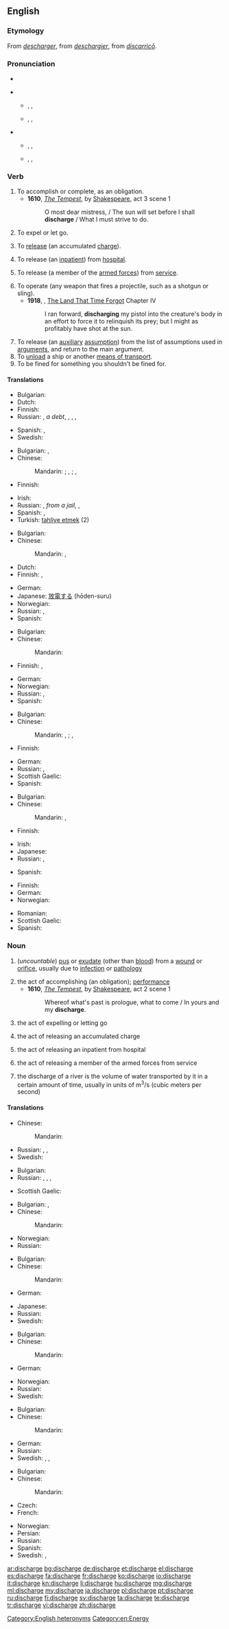 ==English==

===Etymology===
From {{etyl|xno}} ''[[descharger]]'', from {{etyl|fro}} ''[[deschargier]]'', from {{etyl|LL.}} ''[[discarrico|discarricō]]''.

===Pronunciation===
* {{audio|En-us-discharge.ogg|Audio (US)}}
{{rel-top|pronunciations}}
* {{a|RP}}
** {{qualifier|verb}} {{enPR|dĭschäj'}}, {{IPA|/dɪsˈtʃɑːdʒ/}}, {{X-SAMPA|/dIs"tSA:dZ/}}
** {{qualifier|noun}} {{enPR|dĭs'chäj}}, {{IPA|/ˈdɪstʃɑːdʒ/}}, {{X-SAMPA|/"dIstSA:dZ/}}
* {{a|US}}
** {{qualifier|verb}} {{enPR|dĭschärj'}}, {{IPA|/dɪsˈtʃɑrdʒ/}}, {{X-SAMPA|/dIs"tSArdZ/}}
** {{qualifier|noun}} {{enPR|dĭs'chärj}}, {{IPA|/ˈdɪstʃɑrdʒ/}}, {{X-SAMPA|/"dIstSArdZ/}}
{{rel-bottom}}

===Verb===
{{en-verb|discharg|ing}}

# To accomplish or complete, as an obligation.
#* '''1610''', ''[[s:The Tempest|The Tempest]]'', by [[w:William Shakespeare|Shakespeare]], act 3 scene 1
#*: O most dear mistress, / The sun will set before I shall '''discharge''' / What I must strive to do.
# To expel or let go.
# {{electricity}} To [[release]] (an accumulated [[charge]]).
# {{medicine}} To release (an [[inpatient]]) from [[hospital]].
# {{military}} To release (a member of the [[armed forces]]) from [[service]].
# To operate (any weapon that fires a projectile, such as a shotgun or sling).
#* '''1918''', {{w|Edgar Rice Burroughs}}, [[w:The Land That Time Forgot (novel)|The Land That Time Forgot]] Chapter IV
#*: I ran forward, '''discharging''' my pistol into the creature's body in an effort to force it to relinquish its prey; but I might as profitably have shot at the sun.
# To release (an [[auxiliary]] [[assumption]]) from the list of assumptions used in [[argument]]s, and return to the main argument.
# To [[unload]] a ship or another [[means of transport]].
# To be fined for something you shouldn't be fined for.
====Translations====
{{trans-top|to accomplish or complete, as an obligation}}
* Bulgarian: {{t+|bg|изпълнявам|tr=izpălnjavam|sc=Cyrl}}
* Dutch: {{t|nl|voltooien}}
* Finnish: {{t+|fi|täyttää}}
* Russian: {{t+|ru|выплачивать|tr=vypláčivat’}} {{impf}}, {{t+|ru|выплатить|tr=výplatit’}} {{pf.}} ''a debt'', {{t+|ru|выполнять|tr=vypolnját’}} {{impf}}, {{t+|ru|выполнить|tr=výpolnit’}} {{pf.}}, {{t+|ru|осуществлять|tr=osuščestvlját’}} {{impf}}, {{t+|ru|осуществить|tr=osuščestvít’}} {{pf.}}
{{trans-mid}}
* Spanish: {{t+|es|cumplir}}, {{t+|es|completar}}
* Swedish: {{t+|sv|klarera}}
{{trans-bottom}}

{{trans-top|to expel or let go}}
* Bulgarian: {{t+|bg|освобождавам|tr=osvoboždavam|sc=Cyrl}},  {{t+|bg|изпускам|tr=izpusksam|sc=Cyrl}}
* Chinese:
*: Mandarin: {{t|cmn|排放|tr=páifàng|sc=Hani}}; {{t-|cmn|釋放|sc=Hani}}, {{t-|cmn|释放|tr=shìfàng|sc=Hani}}; {{t|cmn|免職|sc=Hani}}, {{t|cmn|免职|tr=miǎnzhí|sc=Hani}}
* Finnish: {{t+|fi|päästää}}
{{trans-mid}}
* Irish: {{t-|ga|scaoil}}
* Russian: {{t+|ru|освобождать|tr=osvoboždát’}} {{impf}}, {{t+|ru|освободить|tr=osvobodít’}} {{pf.}} ''from a jail'', {{t+|ru|увольнять|tr=uvol’nját’}} {{impf}}, {{t+|ru|уволить|tr=uvólit’}} {{pf.}}
* Spanish: {{t+|es|despedir}}, {{t+|es|descargar}}
* Turkish: [[tahliye etmek]] (2)
{{trans-bottom}}

{{trans-top|(electricity) the act of releasing an accumulated charge}}
* Bulgarian: {{t+|bg|разреждам|tr=razreždam|sc=Cyrl}}
* Chinese:
*: Mandarin: {{t|cmn|放電|sc=Hani}}, {{t|cmn|放电|tr=fàngdiàn|sc=Hani}}
* Dutch: {{t+|nl|ontladen}}
* Finnish: {{t-|fi|purkautua}},  {{t+|fi|purkaa}}
{{trans-mid}}
* German: {{t-|de|entladen}}
* Japanese: [[放電]]する (hōden-suru)
* Norwegian: {{t-|no|utlade}}
* Russian: {{t+|ru|разряжать|tr=razrjažát’}} {{impf}}, {{t+|ru|разрядить|tr=razrjadít’}} {{pf.}}
* Spanish: {{t+|es|descargo|m}}
{{trans-bottom}}

{{trans-top|{{medicine}} to release (an inpatient) from hospital}}
* Bulgarian: {{t+|bg|изписвам|sc=izpisvam|sc=Cyrl}}
* Chinese:
*: Mandarin: {{t|cmn|使出院|tr=shǐchū yuàn|sc=Hani}}
* Finnish: {{t+|fi|päästää}},  {{t+|fi|lähettää}}
{{trans-mid}}
* German: {{t+|de|entlassen}}
* Norwegian: {{t-|no|utskrive}}
* Russian: {{t+|ru|выписывать|tr=vypísyvat’}} {{impf}}, {{t+|ru|выписать|tr=výpisat’}} {{pf.}}
* Spanish: {{t+|es|descargo|m}}
{{trans-bottom}}

{{trans-top|(military) to release (a member of the armed forces) from service}}
* Bulgarian: {{t+|bg|уволнявам|tr=uvolnjavam|sc=Cyrl}}
* Chinese:
*: Mandarin: {{t-|cmn|釋放|sc=Hani}}, {{t-|cmn|释放|tr=shìfàng|sc=Hani}}; {{t|cmn|使退役|tr=shǐ tuì yì|sc=Hani}}, {{t|cmn|使退伍|tr=shǐ tuì wǔ|sc=Hani}}
* Finnish: {{t+|fi|vapauttaa}}
{{trans-mid}}
* German: {{t+|de|entlassen}}
* Russian: {{t-|ru|демобилизовывать|tr=demobilizóvyvat’}} {{impf}}, {{t+|ru|демобилизовать|tr=demobilizovát’}} {{pf.}}
* Scottish Gaelic: {{t-|gd|cuir à dreuchd}}
* Spanish: {{t+|es|despedir}}
{{trans-bottom}}

{{trans-top|to operate (any weapon that fires a projectile, such as a shotgun or sling)}}
* Bulgarian: {{t+|bg|изстрелвам|tr=izstrelvam|sc=Cyrl}}
* Chinese:
*: Mandarin: {{t|cmn|發射|sc=Hani}}, {{t|cmn|发射|tr=fāshè|sc=Hani}}
* Finnish: {{t-|fi|laukaista}}
{{trans-mid}}
* Irish: {{t-|ga|scaoil}}
* Japanese: {{t+|ja|発射|alt=発射する|tr=はっしゃする, hassha-surú}}
* Russian: {{t+|ru|запускать|tr=zapuskát'}} {{impf}},  {{t+|ru|запустить|tr=zapustít'}} {{pf.}}
{{trans-bottom}}

{{trans-top|to stop using (an auxiliary assumption)}}
* Spanish: {{t+|es|descargo|m}}
{{trans-mid}}
{{trans-bottom}}

{{trans-top|unload}}
* Finnish: {{t+|fi|purkaa}}
* German: {{t-|de|entladen}}
* Norwegian: {{t-|no|losse}}
{{trans-mid}}
* Romanian: {{t+|ro|descărca}}
* Scottish Gaelic: {{t-|gd|di-luchdaich}}
* Spanish: {{t+|es|descargo|m}}
{{trans-bottom}}

===Noun===
{{en-noun|s|-}}
{{wikipedia}}

# {{symptom}} (''uncountable'') [[pus]] or [[exudate]] (other than [[blood]]) from a [[wound]] or [[orifice]], usually due to [[infection]] or [[pathology]]
# the act of accomplishing (an obligation); [[performance]]
#* '''1610''', ''[[s:The Tempest|The Tempest]]'', by [[w:William Shakespeare|Shakespeare]], act 2 scene 1
#*: Whereof what's past is prologue, what to come / In yours and my '''discharge'''.
# the act of expelling or letting go
# {{electricity}} the act of releasing an accumulated charge
# {{medicine}} the act of releasing an inpatient from hospital
# {{military}} the act of releasing a member of the armed forces from service
# {{hydrology}} the discharge of a river is the volume of water transported by it in a certain amount of time, usually in units of m<sup>3</sup>/s (cubic meters per second)

====Translations====
{{trans-top|pus or exudate from a wound or orifice}}
* Chinese:
*: Mandarin: {{t|cmn|流出|sc=Hani}}
{{trans-mid}}
* Russian: {{t+|ru|выпускание|n|tr=vypuskánije|sc=Cyrl}}, {{t+|ru|выделение|n|tr=vyd'el'énije|sc=Cyrl}}, {{t+|ru|сукровица|f|tr=sukrovíca|sc=Cyrl}} {{qualifier|serum discharge}}
* Swedish: {{t-|sv|utsöndring|c}}
{{trans-bottom}}

{{trans-top|act of accomplishing (an obligation)}}
* Bulgarian: {{t+|bg|изпълнение|n|tr=izpălnenie|sc=Cyrl}}
* Russian: {{t+|ru|выплата|f|tr=výplata|sc=Cyrl}} {{qualifier|of a debt}}, {{t+|ru|выполнение|n|tr=vypoln'énije|sc=Cyrl}}, {{t+|ru|исполнение|n|tr=ispoln'énije|sc=Cyrl}}, {{t+|ru|осуществление|n|tr=osuščestvl'énije|sc=Cyrl}}
{{trans-mid}}
* Scottish Gaelic: {{qualifier|of debt}} {{t-|gd|ìoc|m}}
{{trans-bottom}}

{{trans-top|act of expelling or letting go}}
* Bulgarian: {{t+|bg|освобождаване|n|tr=osvoboždavanie|sc=Cyrl}},  {{t+|bg|изпускане|n|tr=izpuskane|sc=Cyrl}}
* Chinese:
*: Mandarin: {{t|cmn|免職|sc=Hani}}
{{trans-mid}}
* Norwegian: {{t-|no|utvisning|m}}
* Russian: {{t+|ru|увольнение|n|tr=uvol'n'énije}}
{{trans-bottom}}

{{trans-top|act of releasing an accumulated charge}}
* Bulgarian: {{t+|bg|разряд|m|tr=razrjad|sc=Cyrl}}
* Chinese:
*: Mandarin: {{t|cmn|放電|sc=Hani}}
* German: {{t-|de|Entladung|f}}
{{trans-mid}}
* Japanese: {{t-|ja|放電|tr=hōden|sc=Jpan}}
* Russian: {{t+|ru|разряд|m|tr=razr'ád}}
* Swedish: {{t-|sv|urladdning|c}}
{{trans-bottom}}

{{trans-top|act of releasing an inpatient from hospital}}
* Bulgarian: {{t-|bg|изписване|n|tr=izpisvane|sc=Cyrl}}
* Chinese:
*: Mandarin: {{t-|cmn|出院|sc=Hani}}
* German: {{t+|de|Entlassung|f}}
{{trans-mid}}
* Norwegian: {{t-|no|utskrivning|m}}
* Russian: {{t+|ru|выписка|f|tr=výpiska}}
* Swedish: {{t-|sv|utskrivning|c}}
{{trans-bottom}}

{{trans-top|act of releasing a member of the armed forces from service}}
* Bulgarian: {{t+|bg|уволнение|n|tr=uvolnenie|sc=Cyrl}}
* Chinese:
*: Mandarin: {{t-|cmn|釋放|sc=Hani}}{{t|cmn|退役|sc=Hani}}{{t|cmn|退伍|sc=Hani}}
{{trans-mid}}
* German: {{t+|de|Entlassung|f}}
* Russian: {{t+|ru|демобилизация|f|tr=d'emobilizácija}}
* Swedish: {{t-|sv|utryckning|c}}, {{t+|sv|muck}}, {{t+|sv|avsked|n}}
{{trans-bottom}}

{{trans-top|volume of water transported by a river in a certain amount of time}}
* Bulgarian: {{t+|bg|дебит|m|tr=debit|sc=Cyrl}}
* Chinese:
*: Mandarin: {{t|cmn|流出量|sc=Hani}}
* Czech: {{t+|cs|průtok}}
* French: {{t+|fr|débit|m}}
{{trans-mid}}
* Norwegian: {{t-|no|vannføring|m}}
* Persian: {{t-|fa|دبى|sc=fa-Arab}}
* Russian: {{t+|ru|расход|m|tr=rasχód}}
* Spanish: {{t+|es|caudal}}
* Swedish: {{t+|sv|flöde|n}}, {{t-|sv|vattenföring|c}}
{{trans-bottom}}

[[Category:English heteronyms]]
[[Category:en:Energy]]

[[ar:discharge]]
[[bg:discharge]]
[[de:discharge]]
[[et:discharge]]
[[el:discharge]]
[[es:discharge]]
[[fa:discharge]]
[[fr:discharge]]
[[ko:discharge]]
[[io:discharge]]
[[it:discharge]]
[[kn:discharge]]
[[li:discharge]]
[[hu:discharge]]
[[mg:discharge]]
[[ml:discharge]]
[[my:discharge]]
[[ja:discharge]]
[[pl:discharge]]
[[pt:discharge]]
[[ru:discharge]]
[[fi:discharge]]
[[sv:discharge]]
[[ta:discharge]]
[[te:discharge]]
[[tr:discharge]]
[[vi:discharge]]
[[zh:discharge]]